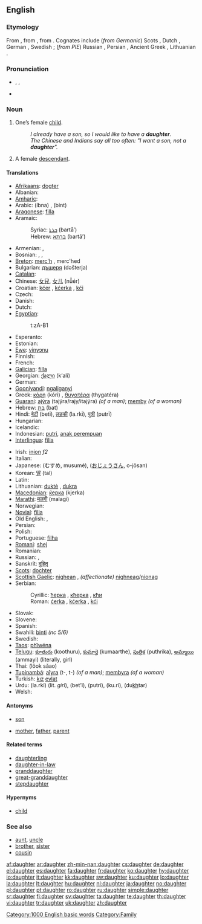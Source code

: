 {{wikipedia|dab=daughter (disambiguation)|daughter}}
==English==

{{rank|knowledge|hath|table|536|daughter|makes|laws|run}}

===Etymology===
From {{etyl|ang}} {{term|dohtor|lang=ang}}, from {{proto|Germanic|duhtēr}}, from {{proto|Indo-European|dʰugh₂tḗr}}. Cognates include (''from Germanic'') Scots {{term|dochter|lang=sco}}, Dutch {{term|dochter|lang=nl}}, German {{term|Tochter|lang=de}}, Swedish {{term|dotter|lang=sv}}; (''from PIE'') Russian {{term|дочь|tr=doč|sc=Cyrl|lang=ru}}, Persian {{term|دختر|sc=fa-Arab|tr=doχtar|lang=fa}}, Ancient Greek {{term|θυγάτηρ|sc=polytonic}}, Lithuanian {{term|duktė|lang=lt}}.

===Pronunciation===
* {{enPR|dô'tər}}, {{IPA|/ˈdɔːtə(r)/}}, {{SAMPA|/"dO:t@(r)/}}
* {{audio|en-us-daughter.ogg|Audio (US)}}
*: {{rhymes|ɔːtə(r)}}

===Noun===
{{wikipedia}}
{{en-noun}}

# One’s female [[child]].
#: ''I already have a son, so I would like to have a '''daughter'''.''
#: ''The Chinese and Indians say all too often: "I want a son, not a '''daughter'''".''
# A female [[descendant]].

====Translations====
{{trans-top|female child}}
* [[Afrikaans]]: [[dogter]]
* Albanian: {{t+|sq|bijë|f|xs=Albanian}}
* [[Amharic]]: {{tø|am|ሴት ልጅ|tr=set ləj|sc=Ethi}}
* Arabic: {{Arab|[[إبنة]]}} (íbna) {{f}}, {{Arab|[[بنت]]}} (bint) {{f}}
* [[Aragonese]]: [[filla]] {{f}}
* Aramaic:
*: Syriac: [[ܒܪܬܐ]] (bartā’) {{f}}
*: Hebrew: [[ברתא]] (bartā’) {{f}}
* Armenian: {{t+|hy|աղջիկ|tr=aġǰik|sc=Armn|xs=Armenian}}, {{t-|hy|դուստր|tr=dustr|sc=Armn|xs=Armenian}}
* Bosnian: {{t-|bs|ćerka|f}}, {{t-|bs|kćerka|f}}, {{t-|bs|kći|f}}
* [[Breton]]: [[merc'h]] {{f}}, merc'hed {{p}}
* Bulgarian: [[дъщеря]] (dəšterja) {{f}}
* [[Catalan]]: {{t|ca|filla|f}}
* Chinese: [[女兒]], [[女儿]] (nǚér)<!--女兒 is Traditional Chinese as used in Taiwan and expats in the U.S. -->
* Croatian: [[kćer]] {{f}}, [[kćerka]] {{f}}, [[kći]] {{f}}
* Czech: {{t+|cs|dcera|f}}
* Danish: {{t+|da|datter|c}}
* Dutch: {{t+|nl|dochter|f}}
* [[Egyptian]]: {{tø|egy|zȝt|sc=Egyp}}
*: <hiero>t:zA-B1</hiero>
* Esperanto: {{t-|eo|filino|xs=Esperanto}}
* Estonian: {{t-|et|tütar}}
* [[Ewe]]: [[vinyɔnu]]
* Finnish: {{t+|fi|tytär}}
* French: {{t+|fr|fille|f}}
* [[Galician]]: [[filla]] {{f}}
* Georgian: [[ქალი]] (k‘ali)
* German: {{t+|de|Tochter|f}}
* [[Gooniyandi]]: [[ngaliganyi]]
* Greek: [[κόρη]] (kóri) {{f}}, [[θυγατέρα]] (thygatéra) {{f}}
* [[Guaraní]]: [[ajýra]] (tajýra/rajy/itajýra) ''(of a man)''; [[memby]] ''(of a woman)''
* Hebrew: [[בת|בַּת]] (bat) {{f}}
* Hindi: [[बेटी]] (betī), [[लड़की]] (la.rkī), [[पुत्री]] (putrī)
* Hungarian: {{t+|hu|lány}}
* Icelandic: {{t+|is|dóttir}}
* Indonesian: [[putri]], [[anak perempuan]]
* [[Interlingua]]: [[filia]]
{{trans-mid}}
* Irish: [[iníon]] ''f2''
* Italian: {{t+|it|figlia|f}}
* Japanese: {{Jpan|[[娘]]}} (むすめ, musumé), {{Jpan|[[お嬢さん]]}} ([[おじょうさん]], o-jōsan)
* Korean: [[딸]] (tal)
* Latin: {{t+|la|filia|f}}
* Lithuanian: [[duktė]] {{m}}, [[dukra]] {{f}}
* [[Macedonian]]: [[ќерка]] (kjerka) {{f}}
* [[Marathi]]: [[मलगी]] (malagī)
* Norwegian: {{t-|no|datter}}
* [[Novial]]: [[filia]]
* Old English: {{t-|ang|dohtor|xs=Old English}}, {{t-|ang|cild|alt=ċild|xs=Old English}}
* Persian: {{t+|fa|دختر|tr=dokhtar|sc=fa-Arab|xs=Persian}}
* Polish: {{t+|pl|córka|f}}
* Portuguese: [[filha]] {{f}}
* [[Romani]]: [[shej]] {{f}}
* Romanian: {{t+|ro|fiică|f}}
* Russian: {{t+|ru|дочь|f|tr=doč’|sc=Cyrl}}, {{t+|ru|дочка|f|tr=dóčka|sc=Cyrl}}
* Sanskrit: [[दुहितृ]] {{IPAchar|(duhitr̩)}} {{f}}
* [[Scots]]: [[dochter]]
* [[Scottish Gaelic]]: [[nighean]] {{f}}, ''(affectionate)'' [[nighneag]]/[[nìonag]] {{f}}
* Serbian:
*: Cyrillic: [[ћерка]] {{f}}, [[кћерка]] {{f}}, [[кћи]] {{f}}
*: Roman: [[ćerka]] {{f}}, [[kćerka]] {{f}}, [[kći]] {{f}}
* Slovak: {{t-|sk|dcéra|f}}
* Slovene: {{t+|sl|hči|f}}
* Spanish: {{t+|es|hija|f}}
* Swahili: [[binti]] ''(nc 5/6)''
* Swedish: {{t+|sv|dotter|c}}
* [[Taos]]: [[phȉwéna]]
* [[Telugu]]: [[కూతురు]] (koothuru), [[కుమార్తె]] (kumaarthe), [[పుత్రిక]] (puthrika), [[అమ్మాయి]] (ammayi) (literally, girl)
* Thai: {{Thai|[[ลูกสาว]]}} (lôok săao)
* [[Tupinambá]]: [[aîyra]] (t-, t-) ''(of a man)''; [[membyra]] ''(of a woman)''
* Turkish: [[kız]] [[evlat]]
* Urdu: {{ur-Arab|[[لڑکی]]}} (la.rkī) (lit. ''girl''), {{ur-Arab|[[بیٹی]]}} (bet'ī), {{ur-Arab|[[پتری]]}} (putrī), {{ur-Arab|[[کڑی]]}} (ku.rī), {{ur-Arab|[[دختر]]}} (du<u>kh</u>tar)
* Welsh: {{t-|cy|merch|f|xs=Welsh}}
{{trans-bottom}}

====Antonyms====
* {{italbrac|with regards to gender}} [[son]]
* {{italbrac|with regards to ancestry}} [[mother]], [[father]], [[parent]]

====Related terms====
* [[daughterling]]
* [[daughter-in-law]]
* [[granddaughter]]
* [[great-granddaughter]]
* [[stepdaughter]]

====Hypernyms====
* [[child]]

===See also===
* [[aunt]], [[uncle]]
* [[brother]], [[sister]]
* [[cousin]]

[[Category:1000 English basic words]]
[[Category:Family]]

[[af:daughter]]
[[ar:daughter]]
[[zh-min-nan:daughter]]
[[cs:daughter]]
[[de:daughter]]
[[el:daughter]]
[[es:daughter]]
[[fa:daughter]]
[[fr:daughter]]
[[ko:daughter]]
[[hy:daughter]]
[[io:daughter]]
[[it:daughter]]
[[kk:daughter]]
[[sw:daughter]]
[[ku:daughter]]
[[lo:daughter]]
[[la:daughter]]
[[lt:daughter]]
[[hu:daughter]]
[[nl:daughter]]
[[ja:daughter]]
[[no:daughter]]
[[pl:daughter]]
[[pt:daughter]]
[[ro:daughter]]
[[ru:daughter]]
[[simple:daughter]]
[[sr:daughter]]
[[fi:daughter]]
[[sv:daughter]]
[[ta:daughter]]
[[te:daughter]]
[[th:daughter]]
[[vi:daughter]]
[[tr:daughter]]
[[uk:daughter]]
[[zh:daughter]]